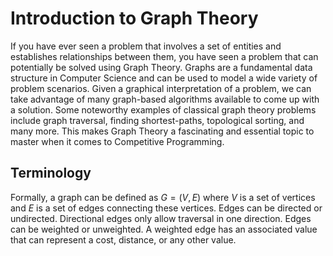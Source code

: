 # Introduction to Graph Theory

If you have ever seen a problem that involves a set of entities and establishes relationships
between them, you have seen a problem that can potentially be solved using Graph Theory. Graphs are 
a fundamental data structure in Computer Science and can be used to model a wide variety of problem 
scenarios. Given a graphical interpretation of a problem, we can take advantage of many graph-based 
algorithms available to come up with a solution. Some noteworthy examples of classical graph theory
problems include graph traversal, finding shortest-paths, topological sorting, and many more. This 
makes Graph Theory a fascinating and essential topic to master when it comes to Competitive 
Programming.

## Terminology

Formally, a graph can be defined as $G=(V,E)$ where $V$ is a set of vertices and $E$ is a set of
edges connecting these vertices. Edges can be directed or undirected. Directional edges only allow
traversal in one direction. Edges can be weighted or unweighted. A weighted edge has an associated
value that can represent a cost, distance, or any other value. 


